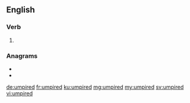 ==English==

===Verb===
{{head|en|verb form}}

# {{en-past of|umpire}}

===Anagrams===
* {{l|en|dumpier}}
* {{l|en|impured}}

[[de:umpired]]
[[fr:umpired]]
[[ku:umpired]]
[[mg:umpired]]
[[my:umpired]]
[[sv:umpired]]
[[vi:umpired]]
